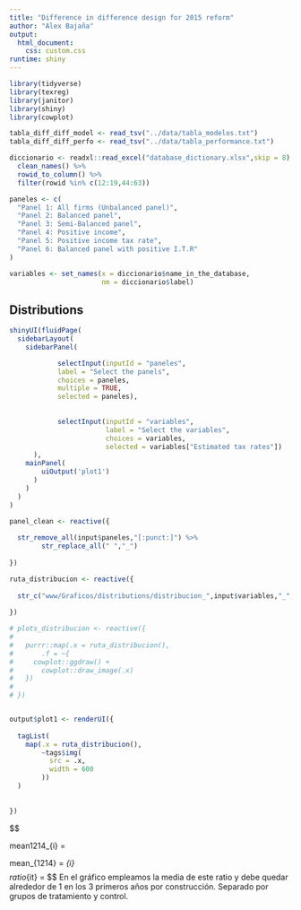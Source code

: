 ```yaml
---
title: "Difference in difference design for 2015 reform"
author: "Alex Bajaña"
output: 
  html_document:
    css: custom.css
runtime: shiny
---
```





```r

library(tidyverse)
library(texreg)
library(janitor)
library(shiny)
library(cowplot)

tabla_diff_diff_model <- read_tsv("../data/tabla_modelos.txt")
tabla_diff_diff_perfo <- read_tsv("../data/tabla_performance.txt")

diccionario <- readxl::read_excel("database_dictionary.xlsx",skip = 8) %>% 
  clean_names() %>% 
  rowid_to_column() %>% 
  filter(rowid %in% c(12:19,44:63)) 

paneles <- c(
  "Panel 1: All firms (Unbalanced panel)",
  "Panel 2: Balanced panel",
  "Panel 3: Semi-Balanced panel",
  "Panel 4: Positive income",
  "Panel 5: Positive income tax rate",
  "Panel 6: Balanced panel with positive I.T.R"
)

variables <- set_names(x = diccionario$name_in_the_database,
                       nm = diccionario$label)
```



## Distributions

```r

shinyUI(fluidPage(
  sidebarLayout(
    sidebarPanel(

            selectInput(inputId = "paneles",
            label = "Select the panels",
            choices = paneles,
            multiple = TRUE,
            selected = paneles),
            
            
            selectInput(inputId = "variables",
                        label = "Select the variables",
                        choices = variables,
                        selected = variables["Estimated tax rates"])
      ),
    mainPanel(
        uiOutput('plot1')
      )
    )
  )
)

```


```r



panel_clean <- reactive({
  
  str_remove_all(input$paneles,"[:punct:]") %>% 
        str_replace_all(" ","_")
  
})

ruta_distribucion <- reactive({
  
  str_c("www/Graficos/distributions/distribucion_",input$variables,"_",panel_clean(),".png")
  
})

# plots_distribucion <- reactive({
#   
#   purrr::map(.x = ruta_distribucion(),
#       .f = ~{
#     cowplot::ggdraw() + 
#       cowplot::draw_image(.x)
#   })
#   
# })


output$plot1 <- renderUI({
  
  tagList(
    map(.x = ruta_distribucion(),
        ~tags$img(
          src = .x,
          width = 600
        ))
  )
  
  
})
```


$$

mean1214_{i} = \frac{x12_{i} + x13_{i} + x14_{i}}{3}

$$
$$

mean_{1214} = \sum_{i}\frac{mean1214_{i}}{N}
$$
$$
ratio_{it} = \frac{x_{i}}{mean1214_{i}}
$$
En el gráfico empleamos la media de este ratio y debe quedar alrededor de 1 en los 3 primeros años por construcción. Separado por grupos de tratamiento y control.

```r



```

